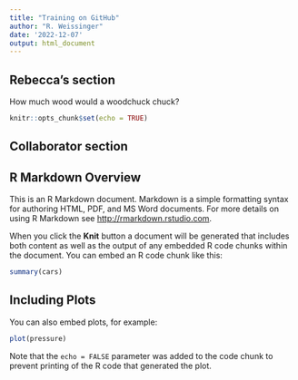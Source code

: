 ```yaml
---
title: "Training on GitHub"
author: "R. Weissinger"
date: '2022-12-07'
output: html_document
---
```


## Rebecca's section
How much wood would a woodchuck chuck?
```r
knitr::opts_chunk$set(echo = TRUE)
```

## Collaborator section


## R Markdown Overview

This is an R Markdown document. Markdown is a simple formatting syntax for authoring HTML, PDF, and MS Word documents. For more details on using R Markdown see <http://rmarkdown.rstudio.com>.

When you click the **Knit** button a document will be generated that includes both content as well as the output of any embedded R code chunks within the document. You can embed an R code chunk like this:

```r
summary(cars)
```

## Including Plots

You can also embed plots, for example:

```r
plot(pressure)
```

Note that the `echo = FALSE` parameter was added to the code chunk to prevent printing of the R code that generated the plot.
